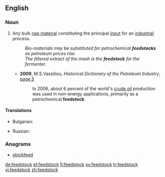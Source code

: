 ==English==

===Noun===
{{en-noun}}

# Any bulk [[raw material]] constituting the principal [[input]] for an [[industrial]] process.
#: ''Bio-materials may be substituted for petrochemical '''feedstocks''' as petroleum prices rise.''
#: ''The filtered extract of the mash is the '''feedstock''' for the fermenter.''
#*'''2009''', M.S.Vassiliou, ''Historical Dictionary of the Petroleum Industry'', [http://books.google.ru/books?id=vArc08DO9ykC&lpg=PA573&ots=oXp3FTOgD5&dq=feedstock%20intitle%3Adictionary&pg=PA5#v=onepage&q=feedstock%20intitle:dictionary&f=false page 5]
#*:In 2006, about 6 percent of the world's [[crude oil]] production was used in non-energy applications, primarily as a petrochemical '''feedstock'''.
====Translations====
{{trans-top|[[raw material]] constituting the principal [[input]] for an [[industrial]] process}}
* Bulgarian: {{t-|bg|суровина|f}}
{{trans-mid}}
* Russian: {{t+|ru|сырьё|n|tr=syr’jó|sc=Cyrl}}
{{trans-bottom}}

===Anagrams===
* [[stockfeed#English|stockfeed]]

[[de:feedstock]]
[[et:feedstock]]
[[fi:feedstock]]
[[sv:feedstock]]
[[tr:feedstock]]
[[vi:feedstock]]
[[zh:feedstock]]